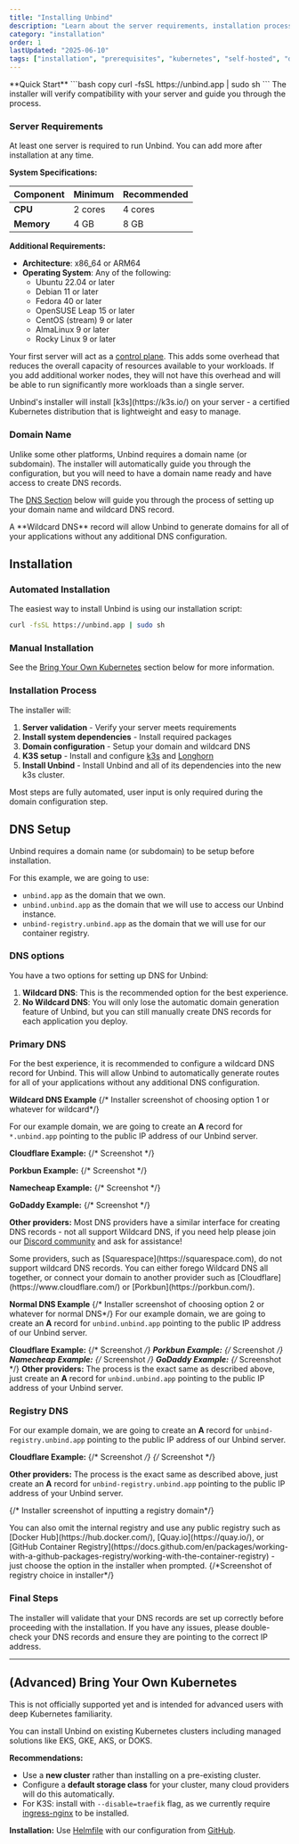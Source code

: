 ```yaml
---
title: "Installing Unbind"
description: "Learn about the server requirements, installation process, and DNS configuration for Unbind."
category: "installation"
order: 1
lastUpdated: "2025-06-10"
tags: ["installation", "prerequisites", "kubernetes", "self-hosted", "domain-name", "dns"]
---
```



<Callout type="default" emoji="🚀">
**Quick Start**
```bash copy
curl -fsSL https://unbind.app | sudo sh
```
The installer will verify compatibility with your server and guide you through the process.
</Callout>

### Server Requirements
At least one server is required to run Unbind. You can add more after installation at any time.

**System Specifications:**

| Component | Minimum | Recommended |
|-----------|---------|-------------|
| **CPU** | 2 cores | 4 cores |
| **Memory** | 4 GB | 8 GB |

**Additional Requirements:**
- **Architecture**: x86_64 or ARM64
- **Operating System**: Any of the following:
  - Ubuntu 22.04 or later
  - Debian 11 or later  
  - Fedora 40 or later
  - OpenSUSE Leap 15 or later
  - CentOS (stream) 9 or later
  - AlmaLinux 9 or later
  - Rocky Linux 9 or later

Your first server will act as a [control plane](https://kubernetes.io/docs/concepts/overview/components/#control-plane-components). This adds some overhead that reduces the overall capacity of resources available to your workloads. If you add additional worker nodes, they will not have this overhead and will be able to run significantly more workloads than a single server.

<Callout>
Unbind's installer will install [k3s](https://k3s.io/) on your server - a certified Kubernetes distribution that is lightweight and easy to manage.
</Callout>

### Domain Name
Unlike some other platforms, Unbind requires a domain name (or subdomain). The installer will automatically guide you through the configuration, but you will need to have a domain name ready and have access to create DNS records.

The [DNS Section](#dns-configuration) below will guide you through the process of setting up your domain name and wildcard DNS record.

<Callout>
A **Wildcard DNS** record will allow Unbind to generate domains for all of your applications without any additional DNS configuration.
</Callout>

## Installation

### Automated Installation

The easiest way to install Unbind is using our installation script:

```bash copy
curl -fsSL https://unbind.app | sudo sh
```

### Manual Installation

See the [Bring Your Own Kubernetes](#advanced-bring-your-own-kubernetes) section below for more information.

### Installation Process

The installer will:
1. **Server validation** - Verify your server meets requirements
2. **Install system dependencies** - Install required packages
3. **Domain configuration** - Setup your domain and wildcard DNS
4. **K3S setup** - Install and configure [k3s](https://k3s.io/) and [Longhorn](https://longhorn.io/)
5. **Install Unbind** - Install Unbind and all of its dependencies into the new k3s cluster.

<Callout>
Most steps are fully automated, user input is only required during the domain configuration step.
</Callout>

## DNS Setup
Unbind requires a domain name (or subdomain) to be setup before installation.

For this example, we are going to use:
- `unbind.app` as the domain that we own.
- `unbind.unbind.app` as the domain that we will use to access our Unbind instance.
- `unbind-registry.unbind.app` as the domain that we will use for our container registry.

### DNS options
You have a two options for setting up DNS for Unbind:
1. **Wildcard DNS**: This is the recommended option for the best experience.
2. **No Wildcard DNS**: You will only lose the automatic domain generation feature of Unbind, but you can still manually create DNS records for each application you deploy.

### Primary DNS
For the best experience, it is recommended to configure a wildcard DNS record for Unbind. This will allow Unbind to automatically generate routes for all of your applications without any additional DNS configuration.


**Wildcard DNS Example**
{/* Installer screenshot of choosing option 1 or whatever for wildcard*/}

For our example domain, we are going to create an **A** record for `*.unbind.app` pointing to the public IP address of our Unbind server.

**Cloudflare Example:**
{/* Screenshot */}

**Porkbun Example:**
{/* Screenshot */}

**Namecheap Example:**
{/* Screenshot */}

**GoDaddy Example:**
{/* Screenshot */}


**Other providers:**
Most DNS providers have a similar interface for creating DNS records - not all support Wildcard DNS, if you need help please join our [Discord community](https://discord.gg/unbind) and ask for assistance!

<Callout type="warning">
Some providers, such as [Squarespace](https://squarespace.com), do not support wildcard DNS records. You can either forego Wildcard DNS all together, or connect your domain to another provider such as [Cloudflare](https://www.cloudflare.com/) or [Porkbun](https://porkbun.com/).
</Callout>

**Normal DNS Example**
{/* Installer screenshot of choosing option 2 or whatever for normal DNS*/}
For our example domain, we are going to create an **A** record for `unbind.unbind.app` pointing to the public IP address of our Unbind server.

**Cloudflare Example:**
{/* Screenshot */}
**Porkbun Example:**
{/* Screenshot */}
**Namecheap Example:**
{/* Screenshot */}
**GoDaddy Example:**
{/* Screenshot */}
**Other providers:**
The process is the exact same as described above, just create an **A** record for `unbind.unbind.app` pointing to the public IP address of your Unbind server.


### Registry DNS

For our example domain, we are going to create an **A** record for `unbind-registry.unbind.app` pointing to the public IP address of our Unbind server.

**Cloudflare Example:**
{/* Screenshot */}
{/* Screenshot */}

**Other providers:**
The process is the exact same as described above, just create an **A** record for `unbind-registry.unbind.app` pointing to the public IP address of your Unbind server.

{/* Installer screenshot of inputting a registry domain*/}

<Callout type="info">
You can also omit the internal registry and use any public registry such as [Docker Hub](https://hub.docker.com/), [Quay.io](https://quay.io/), or [GitHub Container Registry](https://docs.github.com/en/packages/working-with-a-github-packages-registry/working-with-the-container-registry) - just choose the option in the installer when prompted.
{/*Screenshot of registry choice in installer*/}
</Callout>

### Final Steps
The installer will validate that your DNS records are set up correctly before proceeding with the installation. If you have any issues, please double-check your DNS records and ensure they are pointing to the correct IP address.

---

## (Advanced) Bring Your Own Kubernetes

<Callout type="warning">
This is not officially supported yet and is intended for advanced users with deep Kubernetes familiarity.
</Callout>

You can install Unbind on existing Kubernetes clusters including managed solutions like EKS, GKE, AKS, or DOKS.

**Recommendations:**
- Use a **new cluster** rather than installing on a pre-existing cluster.
- Configure a **default storage class** for your cluster, many cloud providers will do this automatically.
- For K3S: install with `--disable=traefik` flag, as we currently require [ingress-nginx](https://kubernetes.github.io/ingress-nginx/) to be installed.

**Installation:**
Use [Helmfile](https://helmfile.readthedocs.io) with our configuration from [GitHub](https://github.com/unbindapp/unbind-charts). 